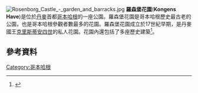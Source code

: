 [[File:Rosenborg_Castle_-_garden_and_barracks.jpg|thumb]]
'''羅森堡花園'''('''Kongens Have''')是位於[[丹麥|丹麥]]首都[[哥本哈根|哥本哈根]]的一座公園。羅森堡花園是哥本哈根歷史最古老的公園，也是哥本哈根參觀者數最多的花園。羅森堡花園成立於17世紀早期，是丹麥國王[[克里斯蒂安四世|克里斯蒂安四世]]的私人花園。花園內還包括了多座歷史建築<ref>{{cite web|url=http://www.aok.dk/teater/gasvaerket|title=Gasværket|publisher=AOK|accessdate=2010-01-04|archive-date=2009-12-21|archive-url=https://web.archive.org/web/20091221075107/http://www.aok.dk/teater/gasvaerket|dead-url=no}}</ref>。
==參考資料==
{{reflist}}
{{commons category|Kongens Have}}
[[Category:哥本哈根|Category:哥本哈根]]
